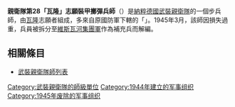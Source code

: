 {{noteTA
|G1=Military
|G2=地名
}}
{{Infobox military unit
|unit_name= 親衛隊第28「瓦隆」志願裝甲擲彈兵師
| image=28. SS-Freiwilligen-Grenadier-Division, „Wallonien”.svg
| image_size = 100
|caption= 師徽記
|dates= 1944–1945
|country= {{flag|Nazi Germany}}
|branch= [[武裝親衛隊|武裝親衛隊]]
|type= [[步兵|步兵]]
|role= 
|size= [[師_(軍事)|師]]
|command_structure=
|garrison=
|garrison_label=
|nickname=
|patron=
|motto=
|colors=
|colors_label=
|march=
|mascot=
|equipment=
|equipment_label=
|battles= [[蘇德戰爭|蘇德戰爭]]
|notable_commanders= [[里昂·德蓋爾|里昂·德蓋爾]]
}}

'''親衛隊第28「瓦隆」志願裝甲擲彈兵師'''（{{lang-de|28. SS-Freiwilligen-Panzergrenadier-Division „Wallonien“}}）是[[納粹德國|納粹德國]][[武裝親衛隊|武裝親衛隊]]的一個步兵師，由[[瓦隆大区|瓦隆]]志願者組成，多來自原國防軍下轄的「{{le|瓦隆軍團|Walloon Legion}}」。1945年3月，該師因損失過重，兵員被拆分至[[維斯瓦河集團軍|維斯瓦河集團軍]]作為補充兵而解編。

==相關條目==
*[[武裝親衛隊師列表|武裝親衛隊師列表]]


{{武裝親衛隊師}}
[[Category:武裝親衛隊的師級單位|Category:武裝親衛隊的師級單位]]
[[Category:1944年建立的军事组织|Category:1944年建立的军事组织]]
[[Category:1945年废除的军事组织|Category:1945年废除的军事组织]]